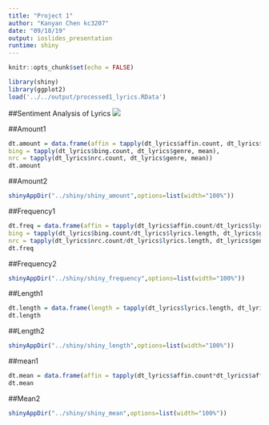 ---
title: "Project 1"
author: "Kanyan Chen kc3207"
date: "09/18/19"
output: ioslides_presentation
runtime: shiny
---

```{r setup, include=FALSE}
knitr::opts_chunk$set(echo = FALSE)
```

```{r warning=FALSE}
library(shiny)
library(ggplot2)
load('../../output/processed1_lyrics.RData')
```

##Sentiment Analysis of Lyrics
![](title2.jpg)


##Amount1
```{r}
dt.amount = data.frame(affin = tapply(dt_lyrics$affin.count, dt_lyrics$genre, mean),
bing = tapply(dt_lyrics$bing.count, dt_lyrics$genre, mean),
nrc = tapply(dt_lyrics$nrc.count, dt_lyrics$genre, mean))
dt.amount
```


##Amount2
```{r, echo = FALSE,warning=FALSE}
shinyAppDir("../shiny/shiny_amount",options=list(width="100%"))
```

##Frequency1
```{r}
dt.freq = data.frame(affin = tapply(dt_lyrics$affin.count/dt_lyrics$lyrics.length, dt_lyrics$genre, mean),
bing = tapply(dt_lyrics$bing.count/dt_lyrics$lyrics.length, dt_lyrics$genre, mean),
nrc = tapply(dt_lyrics$nrc.count/dt_lyrics$lyrics.length, dt_lyrics$genre, mean))
dt.freq
```

##Frequency2
```{r, echo = FALSE,warning=FALSE}
shinyAppDir("../shiny/shiny_frequency",options=list(width="100%"))
```

##Length1
```{r}
dt.length = data.frame(length = tapply(dt_lyrics$lyrics.length, dt_lyrics$genre, mean))
dt.length
```

##Length2
```{r, echo = FALSE,warning=FALSE}
shinyAppDir("../shiny/shiny_length",options=list(width="100%"))
```

##mean1
```{r}
dt.mean = data.frame(affin = tapply(dt_lyrics$affin.count*dt_lyrics$affin.mean, dt_lyrics$genre, sum)/tapply(dt_lyrics$affin.count, dt_lyrics$genre, sum),bing = tapply(dt_lyrics$bing.count*dt_lyrics$bing.mean, dt_lyrics$genre, sum)/tapply(dt_lyrics$bing.count, dt_lyrics$genre, sum))
dt.mean
```

##Mean2
```{r, echo = FALSE,warning=FALSE}
shinyAppDir("../shiny/shiny_mean",options=list(width="100%"))
```
